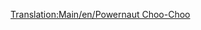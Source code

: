 [[Translation:Main/en/Powernaut Choo-Choo]]{{en/-}}{{Template:Train/Fr
|Nom=Powernaut Choo-Choo
|Image=[[File:en/Powernautchoochoo.png]]
|Coût=17 578£ (35 156$)
|Vitesse=96 km/h (60 mph)
|Poids=130 t
|Puissance=900 cv (671 kW)
|Entretien=2 132£ (4 264$)
|Conception=1952
|Vie=20 
|Capacité=N/A
|Description=Un train un peu meilleur que le Ploddyphut Choo-Choo, mais toujours rien de spécial.
|Réalité=Fictif
}}